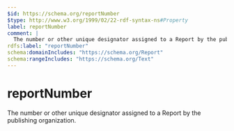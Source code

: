 ```yaml
---
$id: https://schema.org/reportNumber
$type: http://www.w3.org/1999/02/22-rdf-syntax-ns#Property
label: reportNumber
comment: |
  The number or other unique designator assigned to a Report by the publishing organization.
rdfs:label: "reportNumber"
schema:domainIncludes: "https://schema.org/Report"
schema:rangeIncludes: "https://schema.org/Text"
---
```


# reportNumber

The number or other unique designator assigned to a Report by the publishing organization.

